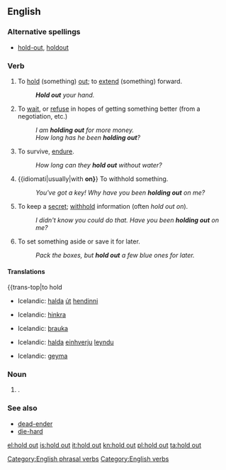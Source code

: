 ==English==

===Alternative spellings===
* {{i-c|noun}} [[hold-out]], [[holdout]]

===Verb===
{{en-verb|inf=to [[hold]] [[out]]|holds out|holding out|held out}}

# {{transitive}} To [[hold]] (something) [[out]]; to [[extend]] (something) forward.
#: '''''Hold out''' your hand.''
# {{idiomatic|often|with ''for''}} To [[wait]], or [[refuse]] in hopes of getting something better (from a negotiation, etc.)
#: ''I am '''holding out''' for more money.''
#: ''How long has he been '''holding out'''?''
# {{idiomatic}} To survive, [[endure]].
#: ''How long can they '''hold out''' without water?''
# {{idiomati|usually|with '''on}'''} To withhold something.
#: ''You've got a key! Why have you been '''holding out''' on me?''
# {{rfd-redundant}} {{idiomatic}} To keep a [[secret]]; [[withhold]] information (often ''hold out on'').
#: ''I didn't know you could do that. Have you been '''holding out''' on me?''
# To set something aside or save it for later.
#: ''Pack the boxes, but '''hold out''' a few blue ones for later.''

====Translations====
{{trans-top|to hold
* Icelandic: [[halda]] [[út]] [[hendinni]]
{{trans-mid}}
{{trans-bottom}}
{{trans-top|to wait for something better}}
* Icelandic: [[hinkra]]
{{trans-mid}}
{{trans-bottom}}
{{trans-top|endure}}
* Icelandic: [[þrauka]]
{{trans-mid}}
{{trans-bottom}}
{{trans-top|withhold something}}
* Icelandic: [[halda]] [[einhverju]] [[leyndu]]
{{trans-top|to save something for later}}
* Icelandic: [[geyma]]
{{trans-mid}}
{{trans-bottom}}

===Noun===
{{en-noun|sg=[[hold]] [[out]]}}

# {{alternative spelling of|holdout}}.

===See also===
* [[dead-ender]]
* [[die-hard]]

[[Category:English phrasal verbs]]
[[Category:English verbs]]

[[el:hold out]]
[[is:hold out]]
[[it:hold out]]
[[kn:hold out]]
[[pl:hold out]]
[[ta:hold out]]
